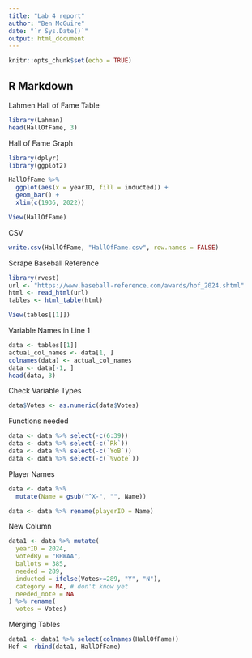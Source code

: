 ```yaml
---
title: "Lab 4 report"
author: "Ben McGuire"
date: "`r Sys.Date()`"
output: html_document
---
```


```r
knitr::opts_chunk$set(echo = TRUE)
```


## R Markdown

Lahmen Hall of Fame Table
```r
library(Lahman)
head(HallOfFame, 3)
```

Hall of Fame Graph
```r
library(dplyr)
library(ggplot2)

HallOfFame %>% 
  ggplot(aes(x = yearID, fill = inducted)) +
  geom_bar() +
  xlim(c(1936, 2022))

View(HallOfFame)
```

CSV
```r

write.csv(HallOfFame, "HallOfFame.csv", row.names = FALSE)

```


Scrape Baseball Reference
```r

library(rvest)
url <- "https://www.baseball-reference.com/awards/hof_2024.shtml"
html <- read_html(url)
tables <- html_table(html)

View(tables[[1]])
```


Variable Names in Line 1
```r

data <- tables[[1]]
actual_col_names <- data[1, ]
colnames(data) <- actual_col_names
data <- data[-1, ]
head(data, 3)

```



Check Variable Types
```r

data$Votes <- as.numeric(data$Votes)

```


Functions needed
```r

data <- data %>% select(-c(6:39))
data <- data %>% select(-c(`Rk`))
data <- data %>% select(-c(`YoB`))
data <- data %>% select(-c(`%vote`))


```


Player Names
```r
data <- data %>%
  mutate(Name = gsub("^X-", "", Name))

data <- data %>% rename(playerID = Name)

```


New Column
```r

data1 <- data %>% mutate(
  yearID = 2024,
  votedBy = "BBWAA",
  ballots = 385,
  needed = 289,
  inducted = ifelse(Votes>=289, "Y", "N"),
  category = NA, # don't know yet
  needed_note = NA
) %>% rename(
  votes = Votes)

```


Merging Tables
```r

data1 <- data1 %>% select(colnames(HallOfFame))
Hof <- rbind(data1, HallOfFame)

```
